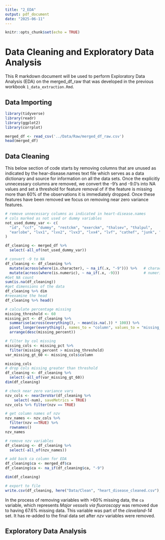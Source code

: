 ```yaml
---
title: "2_EDA"
output: pdf_document
date: "2025-06-11"
---
```


```r
knitr::opts_chunk$set(echo = TRUE)
```

# Data Cleaning and Exploratory Data Analysis

This R markdown document will be used to perform Exploratory Data Analysis (EDA) on the merged_df_raw that was developed in the previous workbook `1_data_extraction.Rmd`. 




## Data Importing

```r
library(tidyverse)
library(readr)
library(ggplot2)
library(corrplot)
```


```r
merged_df <- read_csv('../Data/Raw/merged_df_raw.csv')
head(merged_df)
```
## Data Cleaning

This below section of code starts by removing columns that are unused as indicated by the hear-disease.names text file which serves as a data dictionary and source for information on all the data sets. Once the explicitly unnecessary columns are removed, we convert the -9's and -9.0's into NA values and set a threshold for feature removal of if the feature is missing more than 60% of the observations it is immediately dropped. Once these features have been removed we focus on removing near zero variance features.

```r
# remove unnecessary columns as indicated in heart-disease.names
# cols marked as not used or dummy variables
not_used_dummy_var <- c(
  "id", "ccf", "dummy", "restckm", "exerckm", "thalsev", "thalpul",
  "earlobe", "lvx1", "lvx2", "lvx3", "lvx4", "lvf", "cathef", "junk", "name"
)

df_cleaning <- merged_df %>%
  select(-all_of(not_used_dummy_var))

# convert -9 to NA
df_cleaning <- df_cleaning %>%
  mutate(across(where(is.character), ~ na_if(.x, "-9"))) %>%   # character columns
  mutate(across(where(is.numeric), ~ na_if(.x, -9)))           # numeric columns
#Get NA count
sum(is.na(df_cleaning))
#get dimensions of the data
df_cleaning %>% dim
#reexamine the head
df_cleaning %>% head()

# calculate percentage missing
missing_threshold <- 60
missing_pct <- df_cleaning %>%
  summarise(across(everything(), ~ mean(is.na(.)) * 100)) %>%
  pivot_longer(everything(), names_to = "column", values_to = "missing_percent") %>%
  arrange(desc(missing_percent))

# filter by col missing
missing_cols <- missing_pct %>%
  filter(missing_percent > missing_threshold)
var_missing_gt_60 <- missing_cols$column

missing_cols
# drop cols missing greater than threshold
df_cleaning <- df_cleaning %>%
  select(-all_of(var_missing_gt_60))
dim(df_cleaning)

# check near zero variance vars
nzv_cols <- nearZeroVar(df_cleaning %>% 
    select(-num), saveMetrics = TRUE)
nzv_cols %>% filter(nzv == TRUE)

# get column names of nzv
nzv_names <- nzv_cols %>%
  filter(nzv ==TRUE) %>%
  rownames()
nzv_names

# remove nzv variables
df_cleaning <- df_cleaning %>%
  select(-all_of(nzv_names))

# add back ca column for EDA
df_cleaning$ca <- merged_df$ca
df_cleaning$ca <- na_if(df_cleaning$ca, "-9")

dim(df_cleaning)

# export to file
write.csv(df_cleaning, here("Data/Clean", "heart_disease_cleaned.csv"), row.names = FALSE)
```

In the process of removing variables with >60% missing data, the `ca`
variable, which represents _Major vessels via fluoroscopy_ was removed
due to having 67.6% missing data. This variable was part of the 
_cleveland-14_ set. It has re-added to the final data set after _nzv_ variables
were removed. 

## Exploratory Data Analysis

```r

```